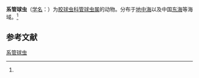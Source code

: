 {{Speciesbox
| name = 系管球虫
| status = 
| status_system = 
| image = 
| genus = Siphonosphaera
| species = tenera
| authority = (Brandt, 1885)<ref name='id8988'>{{cite web| url =http://www.bioinfo.cn/db05/BjdwSpecies.php?action=view&id=8988| title =系管球虫| work =《中国动物物种编目数据库》| publisher =中国科学院微生物研究所| author =中国科学院动物研究所| accessdate =2009-04-16| deadurl =yes| archiveurl =https://web.archive.org/web/20160305002859/http://www.bioinfo.cn/db05/BjdwSpecies.php?action=view&id=8988| archivedate =2016-03-05}}</ref>
}}

'''系管球虫'''（[[学名|学名]]：{{lang|la|''Siphonosphaera tenera''}}）为[[胶球虫科|胶球虫科]][[管球虫属|管球虫属]]的动物。分布于[[地中海|地中海]]以及中国[[东海|东海]]等海域。<ref name='id8988'/>

== 参考文献 ==
{{reflist}}

{{Wikispecies|Siphonosphaera tenera}}

[[Category:管球虫属|系管球虫]]


{{放射虫小作品}}